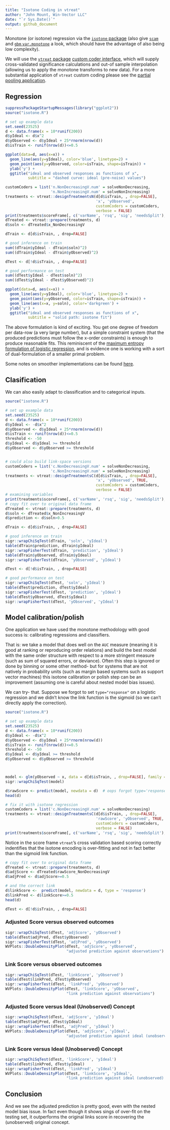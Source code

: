 ```yaml
---
title: "Isotone Coding in vtreat"
author: "John Mount, Win-Vector LLC"
date: "`r Sys.Date()`"
output: github_document
---
```


Monotone (or isotone) regression via the [`isotone` package](https://CRAN.R-project.org/package=isotone)  (also give [`scam`](https://CRAN.R-project.org/package=scam) and [`gbm` `var.monotone`](https://CRAN.R-project.org/package=gbm) a look, which should have the advantage of also being low complexity).

We will use the [`vtreat` package](https://winvector.github.io/vtreat/) [custom coder interface](https://github.com/WinVector/vtreat/blob/master/extras/CustomLevelCoders.md), which will supply cross-validated significance calculations and out-of sample interpolation (allowing us to apply the monotone transforms to new data).  For a more substantial application of `vtreat` custom coding please see the [partial pooling application](http://www.win-vector.com/blog/2017/09/partial-pooling-for-lower-variance-variable-encoding/).

## Regression

```r
suppressPackageStartupMessages(library("ggplot2"))
source("isotone.R")

# set up example data
set.seed(23525)
d <- data.frame(x = 10*runif(200))
d$yIdeal <- d$x^2
d$yObserved <- d$yIdeal + 25*rnorm(nrow(d))
d$isTrain <- runif(nrow(d))<=0.5

ggplot(data=d, aes(x=x)) + 
  geom_line(aes(y=yIdeal), color='blue', linetype=2) + 
  geom_point(aes(y=yObserved, color=isTrain, shape=isTrain)) +
  ylab('y') +
  ggtitle("ideal and observed responses as functions of x",
          subtitle = "dashed curve: ideal (pre-noise) values")

customCoders = list('n.NonDecreasingV.num' = solveNonDecreasing,
                    'n.NonIncreasingV.num' = solveNonIncreasing)
treatments <- vtreat::designTreatmentsN(d[d$isTrain, , drop=FALSE], 
                                        'x', 'yObserved', 
                                        customCoders = customCoders,
                                        verbose = FALSE)
print(treatments$scoreFrame[, c('varName', 'rsq', 'sig', 'needsSplit'), drop=FALSE])
dTreated <- vtreat::prepare(treatments, d)
d$soln <- dTreated$x_NonDecreasingV

dTrain <- d[d$isTrain, , drop=FALSE]

# good inference on train
sum((dTrain$yIdeal - dTrain$soln)^2)
sum((dTrain$yIdeal - dTrain$yObserved)^2)

dTest <- d[!d$isTrain, , drop=FALSE]

# good performance on test
sum((dTest$yIdeal - dTest$soln)^2)
sum((dTest$yIdeal - dTest$yObserved)^2)

ggplot(data=d, aes(x=x)) + 
  geom_line(aes(y=yIdeal), color='blue', linetype=2) + 
  geom_point(aes(y=yObserved, color=isTrain, shape=isTrain)) +
  geom_line(aes(x=x, y=soln), color='darkgreen') +
  ylab('y') +
  ggtitle("ideal and observed responses as functions of x",
          subtitle = "solid path: isotone fit")

```

The above formulation is kind of exciting.  You get one degree of freedom per data-row (a very large number), but a simple
constraint system (that the produced predictions must follow the x-order constraints) is enough to produce reasonable 
fits.  This reminiscent of the [maximum entropy formulation of logistic regression](http://www.win-vector.com/dfiles/LogisticRegressionMaxEnt.pdf), and is evidence one is working with
a sort of dual-formulation of a smaller primal problem.

Some notes on smoother implementations can be found [here](https://github.com/WinVector/vtreat/blob/master/extras/Monotone2.md).

## Clasification

We can also easily adapt to classification and to categorical inputs.

```r
source("isotone.R")

# set up example data
set.seed(23525)
d <- data.frame(x = 10*runif(200))
d$yIdeal <- -d$x^2
d$yObserved <- d$yIdeal + 25*rnorm(nrow(d))
d$isTrain <- runif(nrow(d))<=0.5
threshold <- -50
d$yIdeal <- d$yIdeal >= threshold
d$yObserved <- d$yObserved >= threshold


# could also build link-space versions
customCoders = list('c.NonDecreasingV.num' = solveNonDecreasing,
                    'c.NonIncreasingV.num' = solveNonIncreasing)
treatments <- vtreat::designTreatmentsC(d[d$isTrain, , drop=FALSE], 
                                        'x', 'yObserved', TRUE,
                                        customCoders = customCoders,
                                        verbose = FALSE)
# examining variables
print(treatments$scoreFrame[, c('varName', 'rsq', 'sig', 'needsSplit'), drop=FALSE])
# copy fit over to original data frame
dTreated <- vtreat::prepare(treatments, d)
d$soln <- dTreated$x_NonIncreasingV
d$prediction <- d$soln>0.5

dTrain <- d[d$isTrain, , drop=FALSE]

# good inference on train
sigr::wrapChiSqTest(dTrain, 'soln', 'yIdeal')
table(dTrain$prediction, dTrain$yIdeal)
sigr::wrapFisherTest(dTrain, 'prediction', 'yIdeal')
table(dTrain$yObserved, dTrain$yIdeal)
sigr::wrapFisherTest(dTrain, 'yObserved', 'yIdeal')

dTest <- d[!d$isTrain, , drop=FALSE]

# good performance on test
sigr::wrapChiSqTest(dTest, 'soln', 'yIdeal')
table(dTest$prediction, dTest$yIdeal)
sigr::wrapFisherTest(dTest, 'prediction', 'yIdeal')
table(dTest$yObserved, dTest$yIdeal)
sigr::wrapFisherTest(dTest, 'yObserved', 'yIdeal')
```

## Model calibration/polish

One application we have used the monotone methodology with good success is: calibrating regressions and classifiers.

That is: we take a model that does well on the `AUC` measure (meaning it is good at ranking or reproducing order
relations) and build the best model with the same order structure with respect to a more stringent measure (such as sum of squared errors, or deviance).  Often this step is ignored or done by binning or some other method- but for systems that are not natively in probability units (such as margin based systems such as support vector machines) this isotone calibration or 
polish step can be an improvement (assuming one is careful about nested model bias issues).

We can try- that. Suppose we forgot to set `type="response"` on a logistic regression and we didn't know the link function is the sigmoid (so we can't directly apply the correction).

```r
source("isotone.R")

# set up example data
set.seed(23525)
d <- data.frame(x = 10*runif(200))
d$yIdeal <- -d$x^2
d$yObserved <- d$yIdeal + 25*rnorm(nrow(d))
d$isTrain <- runif(nrow(d))<=0.5
threshold <- -50
d$yIdeal <- d$yIdeal >= threshold
d$yObserved <- d$yObserved >= threshold



model <- glm(yObserved ~ x, data = d[d$isTrain, , drop=FALSE], family = binomial)
sigr::wrapChiSqTest(model)

d$rawScore <- predict(model, newdata = d)  # oops forgot type='response'
head(d)

# fix it with isotone regression
customCoders = list('c.NonDecreasingV.num' = solveNonDecreasing)
treatments <- vtreat::designTreatmentsC(d[d$isTrain, , drop=FALSE], 
                                        'rawScore', 'yObserved', TRUE,
                                        customCoders = customCoders,
                                        verbose = FALSE)
print(treatments$scoreFrame[, c('varName', 'rsq', 'sig', 'needsSplit'), drop=FALSE])
```

Notice in the score frame `vtreat`'s cross validation based scoring correctly 
indentifies that the isotone encoding is over-fitting and not in fact better than
the sigmoid link function.

```r
# copy fit over to original data frame
dTreated <- vtreat::prepare(treatments, d)
d$adjScore <- dTreated$rawScore_NonDecreasingV
d$adjPred <- d$adjScore>=0.5

# and the correct link
d$linkScore <-  predict(model, newdata = d, type = 'response')
d$linkPred <- d$linkScore>=0.5
head(d)

dTest <- d[!d$isTrain, , drop=FALSE]
```

### Adjusted Score versus observed outcomes

```r
sigr::wrapChiSqTest(dTest, 'adjScore', 'yObserved')
table(dTest$adjPred, dTest$yObserved)
sigr::wrapFisherTest(dTest, 'adjPred', 'yObserved')
WVPlots::DoubleDensityPlot(dTest, 'adjScore', 'yObserved',
                           "adjusted prediction against observations")
```

### Link Score versus observed outcomes

```r
sigr::wrapChiSqTest(dTest, 'linkScore', 'yObserved')
table(dTest$linkPred, dTest$yObserved)
sigr::wrapFisherTest(dTest, 'linkPred', 'yObserved')
WVPlots::DoubleDensityPlot(dTest, 'linkScore', 'yObserved',
                           "link prediction against observations")
```

### Adjusted Score versus Ideal (Unobserved) Concept

```r
sigr::wrapChiSqTest(dTest, 'adjScore', 'yIdeal')
table(dTest$adjPred, dTest$yIdeal)
sigr::wrapFisherTest(dTest, 'adjPred', 'yIdeal')
WVPlots::DoubleDensityPlot(dTest, 'adjScore', 'yIdeal',
                           "adjusted prediction against ideal (unobserved) concept")
```

### Link Score versus Ideal (Unobserved) Concept

```r
sigr::wrapChiSqTest(dTest, 'linkScore', 'yIdeal')
table(dTest$linkPred, dTest$yIdeal)
sigr::wrapFisherTest(dTest, 'linkPred', 'yIdeal')
WVPlots::DoubleDensityPlot(dTest, 'linkScore', 'yIdeal',
                           "link prediction against ideal (unobserved) concept")
```

## Conclusion

And we see the adjusted prediction is pretty good, even with the nested model bias issue.
In fact even though it shows sings of over-fit on the testing set, it outperforms the 
original links score in recovering the (unobserved) original concept.


